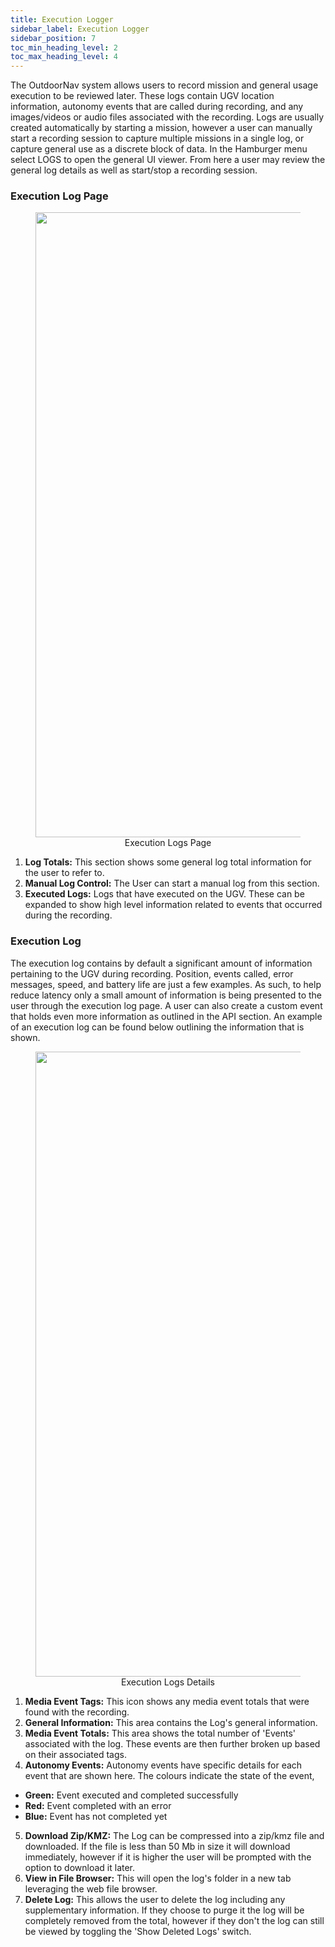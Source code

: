 ```yaml
---
title: Execution Logger
sidebar_label: Execution Logger
sidebar_position: 7
toc_min_heading_level: 2
toc_max_heading_level: 4
---
```


The OutdoorNav system allows users to record mission and general usage execution to be reviewed later. These logs contain UGV location information, autonomy
events that are called during recording, and any images/videos or audio files associated with the recording. Logs are usually created automatically by starting
a mission, however a user can manually start a recording session to capture multiple missions in a single log, or capture general use as a discrete block of data.
In the Hamburger menu select LOGS to open the general UI viewer. From here a user may review the general log details as well as start/stop a recording session.

### Execution Log Page

<center>
  <figure>
    <img
      src="/img/outdoornav_images/ui_execution_log_page.png"
      width="1000"
    />
    <figcaption>Execution Logs Page</figcaption>
  </figure>
</center>

1.  **Log Totals:** This section shows some general log total information for the user to refer to.
2.  **Manual Log Control:** The User can start a manual log from this section.
3.  **Executed Logs:** Logs that have executed on the UGV. These can be expanded to show high level information related to events that occurred during the recording.

### Execution Log

The execution log contains by default a significant amount of information pertaining to the UGV during recording. Position, events called, error messages, speed,
and battery life are just a few examples. As such, to help reduce latency only a small amount of information is being presented to the user through the execution log page.
A user can also create a custom event that holds even more information as outlined in the API section. An example of an execution log can be found below outlining the information
that is shown.

<center>
  <figure>
    <img
      src="/img/outdoornav_images/ui_execution_log_details.png"
      width="1000"
    />
    <figcaption>Execution Logs Details</figcaption>
  </figure>
</center>

1.  **Media Event Tags:** This icon shows any media event totals that were found with the recording.
2.  **General Information:** This area contains the Log's general information.
3.  **Media Event Totals:** This area shows the total number of 'Events' associated with the log. These events are then further broken up based on their associated tags.
4.  **Autonomy Events:** Autonomy events have specific details for each event that are shown here. The colours indicate the state of the event,

- **Green:** Event executed and completed successfully
- **Red:** Event completed with an error
- **Blue:** Event has not completed yet

5.  **Download Zip/KMZ:** The Log can be compressed into a zip/kmz file and downloaded. If the file is less than 50 Mb in size it will download immediately, however if it is higher the user will be prompted with the option to download it later.
6.  **View in File Browser:** This will open the log's folder in a new tab leveraging the web file browser.
7.  **Delete Log:** This allows the user to delete the log including any supplementary information. If they choose to purge it the log will be completely removed from the total, however if they don't the log can still be viewed by toggling the 'Show Deleted Logs' switch.
